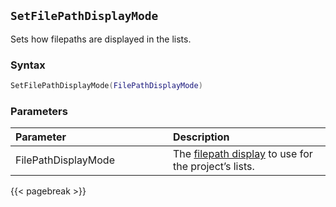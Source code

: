 ## `SetFilePathDisplayMode` {#batch-setfilepathdisplaymode}

Sets how filepaths are displayed in the lists.

### Syntax {-}

``` .lua
SetFilePathDisplayMode(FilePathDisplayMode)
```

### Parameters {-}

**Parameter** | **Description**
| :-- | :-- |
FilePathDisplayMode | The [filepath display](#filepathdisplaymode) to use for the project's lists.

{{< pagebreak >}}